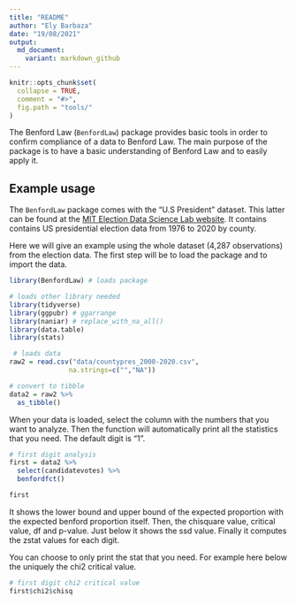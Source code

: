 ```yaml
---
title: "README"
author: "Ely Barbaza"
date: "19/08/2021"
output: 
  md_document:
    variant: markdown_github
---
```


```r
knitr::opts_chunk$set(
  collapse = TRUE,
  comment = "#>",
  fig.path = "tools/"
)
```

The Benford Law (`BenfordLaw`) package provides basic tools in order to confirm compliance of a data to Benford Law.
The main purpose of the package is to have a basic understanding of Benford Law and to easily apply it.

## Example usage

The `BenfordLaw` package comes with the "U.S President" dataset. This latter can be found at the [MIT Election Data Science Lab website](https://electionlab.mit.edu/data).
It contains contains US presidential election data from 1976 to 2020 by county.

Here we will give an example using the whole dataset (4,287 observations) from the election data.
The first step will be to load the package and to import the data.


```r
library(BenfordLaw) # loads package 

# loads other library needed
library(tidyverse)
library(ggpubr) # ggarrange
library(naniar) # replace_with_na_all()
library(data.table)
library(stats)

 # loads data
raw2 = read.csv("data/countypres_2000-2020.csv",
               na.strings=c("","NA"))

# convert to tibble
data2 = raw2 %>%
  as_tibble()
```

When your data is loaded, select the column with the numbers that you want to analyze.
Then the function will automatically print all the statistics that you need.
The default digit is "1".

```r
# first digit analysis
first = data2 %>% 
  select(candidatevotes) %>%
  benfordfct()

first
```


It shows the lower bound and upper bound of the expected proportion with the expected benford proportion itself.
Then, the chisquare value, critical value, df and p-value. Just below it shows the ssd value.
Finally it computes the zstat values for each digit.


You can choose to only print the stat that you need. For example here below the uniquely the chi2 critical value.

```r
# first digit chi2 critical value
first$chi2$chisq

```








